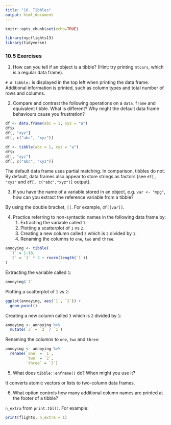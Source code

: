 ```yaml
---
title: "10. Tibbles"
output: html_document
---
```


```r
knitr::opts_chunk$set(echo=TRUE)
```

```r
library(nycflights13)
library(tidyverse)
```

### 10.5 Exercises

1.  How can you tell if an object is a tibble? (Hint: try printing `mtcars`, which is a regular data frame).

`# A tibble:` is displayed in the top left when printing the data frame. Additional information is printed, such as column types and total number of rows and columns.

2.  Compare and contrast the following operations on a `data.frame` and equivalent tibble. What is different? Why might the default data frame behaviours cause you frustration?

```r
df <- data.frame(abc = 1, xyz = "a")
df$x
df[, "xyz"]
df[, c("abc", "xyz")]
```

```r
df <- tibble(abc = 1, xyz = "a")
df$x
df[, "xyz"]
df[, c("abc", "xyz")]
```
The default data frame uses partial matching. In comparison, tibbles do not. By default, data frames also appear to store strings as factors (see `df[, "xyz"` and `df[, c("abc","xyz")]` output).

3.  If you have the name of a variable stored in an object, e.g. `var <- "mpg"`, how can you extract the reference variable from a tibble?

By using the double bracket, `[[`. For example, `df[[var]]`.

4.  Practice referring to non-syntactic names in the following data frame by:
    1.  Extracting the variable called `1`.
    2.  Plotting a scatterplot of `1` vs `2`.
    3.  Creating a new column called `3` which is `2` divided by `1`.
    4.  Renaming the columns to `one`, `two` and `three`.
    
```r
annoying <- tibble(
  `1` = 1:10,
  `2` = `1` * 2 + rnorm(length(`1`))
)
```

Extracting the variable called `1`:
```r
annoying$`1`
```

Plotting a scatterplot of `1` vs `2`:
```r
ggplot(annoying, aes(`1`, `2`)) +
  geom_point()
```

Creating a new column called `3` which is `2` divided by `1`:
```r
annoying <- annoying %>%
  mutate(`3` = `2` / `1`)
```

Renaming the columns to `one`, `two` and `three`:
```r
annoying <- annoying %>%
  rename(`one` = `1`,
         `two` = `2`,
         `three` = `3`)
```

5.  What does `tibble::enframe()` do? When might you use it?

It converts atomic vectors or lists to two-column data frames.

6.  What option controls how many additional column names are printed at the footer of a tibble?

`n_extra` from `print.tbl()`. For example:
```r
print(flights, n_extra = 1)
```